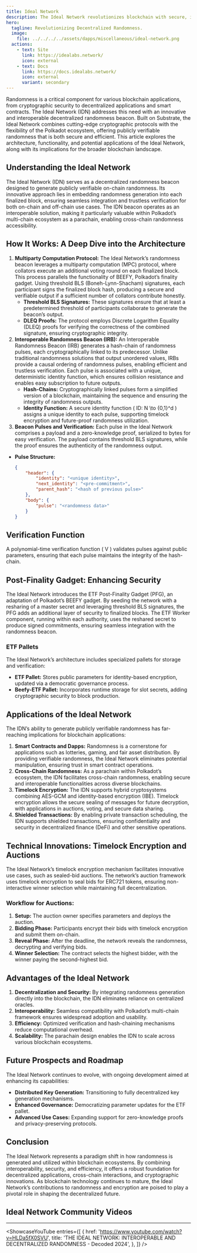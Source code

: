 ```yaml
---
title: Ideal Network
description: The Ideal Network revolutionizes blockchain with secure, interoperable randomness, enabling decentralized applications, cross-chain functionality, and innovative encryption.
hero:
  tagline: Revolutionizing Decentralized Randomness.
  image: 
    file: ../../../../assets/dapps/miscellaneous/ideal-network.png
  actions:
    - text: Site
      link: https://idealabs.network/
      icon: external
    - text: Docs
      link: https://docs.idealabs.network/
      icon: external
      variant: secondary
---
```



Randomness is a critical component for various blockchain applications, from cryptographic security to decentralized applications and smart contracts. The Ideal Network (IDN) addresses this need with an innovative and interoperable decentralized randomness beacon. Built on Substrate, the Ideal Network combines cutting-edge cryptographic protocols with the flexibility of the Polkadot ecosystem, offering publicly verifiable randomness that is both secure and efficient. This article explores the architecture, functionality, and potential applications of the Ideal Network, along with its implications for the broader blockchain landscape.

## Understanding the Ideal Network
The Ideal Network (IDN) serves as a decentralized randomness beacon designed to generate publicly verifiable on-chain randomness. Its innovative approach lies in embedding randomness generation into each finalized block, ensuring seamless integration and trustless verification for both on-chain and off-chain use cases. The IDN beacon operates as an interoperable solution, making it particularly valuable within Polkadot’s multi-chain ecosystem as a parachain, enabling cross-chain randomness accessibility.

## How It Works: A Deep Dive into the Architecture
1. **Multiparty Computation Protocol:** The Ideal Network’s randomness beacon leverages a multiparty computation (MPC) protocol, where collators execute an additional voting round on each finalized block. This process parallels the functionality of BEEFY, Polkadot’s finality gadget. Using threshold BLS (Boneh-Lynn-Shacham) signatures, each participant signs the finalized block hash, producing a secure and verifiable output if a sufficient number of collators contribute honestly.
    - **Threshold BLS Signatures:** These signatures ensure that at least a predetermined threshold of participants collaborate to generate the beacon’s output.
    - **DLEQ Proofs:** The protocol employs Discrete Logarithm Equality (DLEQ) proofs for verifying the correctness of the combined signature, ensuring cryptographic integrity.
2. **Interoperable Randomness Beacon (IRB):** An Interoperable Randomness Beacon (IRB) generates a hash-chain of randomness pulses, each cryptographically linked to its predecessor. Unlike traditional randomness solutions that output unordered values, IRBs provide a causal ordering of randomness pulses, enabling efficient and trustless verification. Each pulse is associated with a unique, deterministic identity function, which ensures collision resistance and enables easy subscription to future outputs.
    - **Hash-Chains:** Cryptographically linked pulses form a simplified version of a blockchain, maintaining the sequence and ensuring the integrity of randomness outputs.
    - **Identity Function:** A secure identity function \( ID: N \to \{0,1\}^d \) assigns a unique identity to each pulse, supporting timelock encryption and future-proof randomness utilization.
3. **Beacon Pulses and Verification:** Each pulse in the Ideal Network comprises a payload and a zero-knowledge proof, serialized to bytes for easy verification. The payload contains threshold BLS signatures, while the proof ensures the authenticity of the randomness output.
- **Pulse Structure:**

  ```json
  {
      "header": {
          "identity": "<unique identity>",
          "next_identity": "<pre-commitment>",
          "parent_hash": "<hash of previous pulse>"
      },
      "body": {
          "pulse": "<randomness data>"
      }
  }
  ```

## Verification Function
A polynomial-time verification function \( V \) validates pulses against public parameters, ensuring that each pulse maintains the integrity of the hash-chain.

## Post-Finality Gadget: Enhancing Security
The Ideal Network introduces the ETF Post-Finality Gadget (PFG), an adaptation of Polkadot’s BEEFY gadget. By seeding the network with a resharing of a master secret and leveraging threshold BLS signatures, the PFG adds an additional layer of security to finalized blocks. The ETF Worker component, running within each authority, uses the reshared secret to produce signed commitments, ensuring seamless integration with the randomness beacon.

### ETF Pallets
The Ideal Network’s architecture includes specialized pallets for storage and verification:
- **ETF Pallet:** Stores public parameters for identity-based encryption, updated via a democratic governance process.
- **Beefy-ETF Pallet:** Incorporates runtime storage for slot secrets, adding cryptographic security to block production.

## Applications of the Ideal Network
The IDN’s ability to generate publicly verifiable randomness has far-reaching implications for blockchain applications:
1. **Smart Contracts and Dapps:** Randomness is a cornerstone for applications such as lotteries, gaming, and fair asset distribution. By providing verifiable randomness, the Ideal Network eliminates potential manipulation, ensuring trust in smart contract operations.
2. **Cross-Chain Randomness:** As a parachain within Polkadot’s ecosystem, the IDN facilitates cross-chain randomness, enabling secure and interoperable functionalities across diverse blockchains.
3. **Timelock Encryption:** The IDN supports hybrid cryptosystems combining AES-GCM and identity-based encryption (IBE). Timelock encryption allows the secure sealing of messages for future decryption, with applications in auctions, voting, and secure data sharing.
4. **Shielded Transactions:** By enabling private transaction scheduling, the IDN supports shielded transactions, ensuring confidentiality and security in decentralized finance (DeFi) and other sensitive operations.

## Technical Innovations: Timelock Encryption and Auctions
The Ideal Network’s timelock encryption mechanism facilitates innovative use cases, such as sealed-bid auctions. The network’s auction framework uses timelock encryption to seal bids for ERC721 tokens, ensuring non-interactive winner selection while maintaining full decentralization.

### Workflow for Auctions:
1. **Setup:** The auction owner specifies parameters and deploys the auction.
2. **Bidding Phase:** Participants encrypt their bids with timelock encryption and submit them on-chain.
3. **Reveal Phase:** After the deadline, the network reveals the randomness, decrypting and verifying bids.
4. **Winner Selection:** The contract selects the highest bidder, with the winner paying the second-highest bid.

## Advantages of the Ideal Network
1. **Decentralization and Security:** By integrating randomness generation directly into the blockchain, the IDN eliminates reliance on centralized oracles.
2. **Interoperability:** Seamless compatibility with Polkadot’s multi-chain framework ensures widespread adoption and usability.
3. **Efficiency:** Optimized verification and hash-chaining mechanisms reduce computational overhead.
4. **Scalability:** The parachain design enables the IDN to scale across various blockchain ecosystems.

## Future Prospects and Roadmap
The Ideal Network continues to evolve, with ongoing development aimed at enhancing its capabilities:
- **Distributed Key Generation:** Transitioning to fully decentralized key generation mechanisms.
- **Enhanced Governance:** Democratizing parameter updates for the ETF pallet.
- **Advanced Use Cases:** Expanding support for zero-knowledge proofs and privacy-preserving protocols.

## Conclusion
The Ideal Network represents a paradigm shift in how randomness is generated and utilized within blockchain ecosystems. By combining interoperability, security, and efficiency, it offers a robust foundation for decentralized applications, cross-chain interactions, and cryptographic innovations. As blockchain technology continues to mature, the Ideal Network’s contributions to randomness and encryption are poised to play a pivotal role in shaping the decentralized future.


## Ideal Network Community Videos
------------
<ShowcaseYouTube
  entries={[
    {
      href: 'https://www.youtube.com/watch?v=HLDa5fX0SVU',
      title: 'THE IDEAL NETWORK: INTEROPERABLE AND DECENTRALIZED RANDOMNESS - Decoded 2024',
          },
  ]} />
